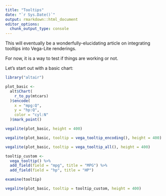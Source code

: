 ```yaml
---
title: "Tooltips"
date: "`r Sys.Date()`"
output: rmarkdown::html_document
editor_options: 
  chunk_output_type: console
---
```


This will eventually be a wonderfully-elucidating article on integrating tooltips into Vega-Lite renderings.

For now, it is a way to test if things are working or not.

Let's start out with a basic chart:

```r
library("altair")

plot_basic <-
  alt$Chart(
    r_to_py(mtcars)
  )$encode(
    x = "mpg:Q",
    y = "hp:Q",
    color = "cyl:N"
  )$mark_point()

vegalite(plot_basic, height = 400)
```

```r
vegalite(plot_basic, tooltip = vega_tooltip_encoding(), height = 400)
```

```r
vegalite(plot_basic, tooltip = vega_tooltip_all(), height = 400)
```

```r
tooltip_custom <- 
  vega_tooltip() %>%
  add_field(field = "mpg", title = "MPG") %>%
  add_field(field = "hp", title = "HP")

examine(tooltip)
```

```r
vegalite(plot_basic, tooltip = tooltip_custom, height = 400)
```




